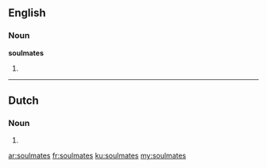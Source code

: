 ==English==

===Noun===
'''soulmates'''

# {{plural of|[[soulmate]]}}

----

==Dutch==

===Noun===
{{head|nl}}

# {{nl-noun-form-of|pl=1|soulmate}}

[[ar:soulmates]]
[[fr:soulmates]]
[[ku:soulmates]]
[[my:soulmates]]